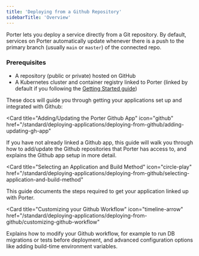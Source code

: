 ```yaml
---
title: 'Deploying from a Github Repository'
sidebarTitle: 'Overview'
---
```


Porter lets you deploy a service directly from a Git repository. By default, services on Porter automatically update whenever there is a push to the primary branch (usually `main` or `master`) of the connected repo.

<Info>

### Prerequisites

- A repository (public or private) hosted on GitHub
- A Kubernetes cluster and container registry linked to Porter (linked by default if you following the [Getting Started guide](/standard/getting-started/overview))

</Info>

These docs will guide you through getting your applications set up and integrated with Github:

<Card
  title="Adding/Updating the Porter Github App"
  icon="github"
  href="/standard/deploying-applications/deploying-from-github/adding-updating-gh-app"
>
  If you have not already linked a Github app, this guide will walk you through
  how to add/update the Github repositories that Porter has access to, and
  explains the Github app setup in more detail.
</Card>

<Card
  title="Selecting an Application and Build Method"
  icon="circle-play"
  href="/standard/deploying-applications/deploying-from-github/selecting-application-and-build-method"
>
  This guide documents the steps required to get your application linked up with
  Porter.
</Card>

<Card
  title="Customizing your Github Workflow"
  icon="timeline-arrow"
  href="/standard/deploying-applications/deploying-from-github/customizing-github-workflow"
>
  Explains how to modify your Github workflow, for example to run DB migrations
  or tests before deployment, and advanced configuration options like adding
  build-time environment variables.
</Card>
